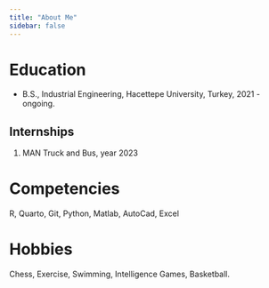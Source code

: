 ```yaml
---
title: "About Me"
sidebar: false 
---
```


# Education

-   B.S., Industrial Engineering, Hacettepe University, Turkey, 2021 - ongoing.

## Internships

1.  MAN Truck and Bus, year 2023

# Competencies

R, Quarto, Git, Python, Matlab, AutoCad, Excel

# Hobbies

Chess, Exercise, Swimming, Intelligence Games, Basketball.
